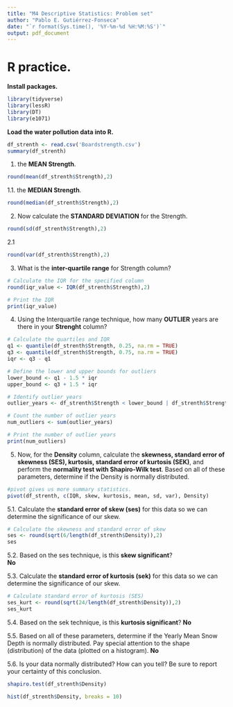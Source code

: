 ```yaml
---
title: "M4 Descriptive Statistics: Problem set"
author: "Pablo E. Gutiérrez-Fonseca"
date: "`r format(Sys.time(), '%Y-%m-%d %H:%M:%S')`"
output: pdf_document
---
```





# **R practice.<br />**
\vspace{1em}

**Install packages.<br />**  
```r
library(tidyverse)
library(lessR)
library(DT)
library(e1071)
```
\vspace{1em}

**Load the water pollution data into R.<br />** 
```r
df_strenth <- read.csv('Boardstrength.csv')
summary(df_strenth)
```
\newpage

1. the **MEAN Strength**.  
```r
round(mean(df_strenth$Strength),2)
```
\vspace{1em}

1.1. the **MEDIAN Strength**.  
```r
round(median(df_strenth$Strength),2)
```
\vspace{1em}


2. Now calculate the **STANDARD DEVIATION** for the Strength.  
```r
round(sd(df_strenth$Strength),2)
```
\vspace{1em}

2.1
```r
round(var(df_strenth$Strength),2)
```


3. What is the **inter-quartile range** for Strength column?
```r
# Calculate the IQR for the specified column
round(iqr_value <- IQR(df_strenth$Strength),2)

# Print the IQR
print(iqr_value)
```
\vspace{1em}

4. Using the Interquartile range technique, how many **OUTLIER** years are there in your
**Strenght** column?   
```r
# Calculate the quartiles and IQR
q1 <- quantile(df_strenth$Strength, 0.25, na.rm = TRUE)
q3 <- quantile(df_strenth$Strength, 0.75, na.rm = TRUE)
iqr <- q3 - q1

# Define the lower and upper bounds for outliers
lower_bound <- q1 - 1.5 * iqr
upper_bound <- q3 + 1.5 * iqr

# Identify outlier years
outlier_years <- df_strenth$Strength < lower_bound | df_strenth$Strength > upper_bound

# Count the number of outlier years
num_outliers <- sum(outlier_years)

# Print the number of outlier years
print(num_outliers)
```
\vspace{1em}

5. Now, for the **Density** column, calculate the **skewness, standard error of skewness (SES), kurtosis, standard error of kurtosis (SEK)**, and perform the **normality test with Shapiro-Wilk test**. Based on all of these parameters, determine if the Density is normally distributed. 

```r
#pivot gives us more summary statistics. 
pivot(df_strenth, c(IQR, skew, kurtosis, mean, sd, var), Density)
```


5.1. Calculate the **standard error of skew (ses)** for this data so we can determine the
significance of our skew. 
```r
# Calculate the skewness and standard error of skew
ses <- round(sqrt(6/length(df_strenth$Density)),2)
ses
```
\vspace{1em}

5.2. Based on the ses technique, is this **skew significant**?  
**No**
\vspace{1em}

5.3. Calculate the **standard error of kurtosis (sek)** for this data so we can determine the significance of our skew. 
```r
# Calculate standard error of kurtosis (SES)
ses_kurt <- round(sqrt(24/length(df_strenth$Density)),2)
ses_kurt
```
\vspace{1em}

5.4. Based on the sek technique, is this **kurtosis significant**? 
**No**
\vspace{1em}

5.5. Based on all of these parameters, determine if the Yearly Mean Snow Depth is normally distributed. Pay special attention to the shape (distribution) of the data (plotted on a histogram).
**No**
\vspace{1em}

5.6. Is your data normally distributed? How can you tell? Be sure to report your certainty of this conclusion.
```r
shapiro.test(df_strenth$Density)
```
\vspace{1em}
 
 
```r
hist(df_strenth$Density, breaks = 10)
```
 
